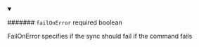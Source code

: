 
<details className="config-field" data-expandable="false" open>
<summary>

####### `failOnError` <span class="config-field-required" data-required="false">required</span> <span class="config-field-type">boolean</span> <span class="config-field-default"></span>

FailOnError specifies if the sync should fail if the command fails

</summary>



</details>
